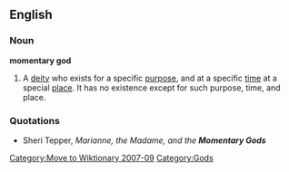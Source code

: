 [[Category:Move to Wiktionary 2007-09]]
==English==

===Noun===
'''momentary god''' 

#A [[deity]] who exists for a specific [[purpose]], and at a specific [[time]] at a special [[place]]. It has no existence except for such purpose, time, and place. 

===Quotations===
<!--*In [[Arcadia]] and [[Elis]], such a god was ''[[Myiagros]]'', who chased away the [[fly|flies]] during the [[sacrifice]]s to [[Zeus]] and [[Athena]].-->
*Sheri Tepper, ''Marianne, the Madame, and the '''Momentary Gods'''''

{{unreferenced|date=December 2006}}

[[Category:Gods]]